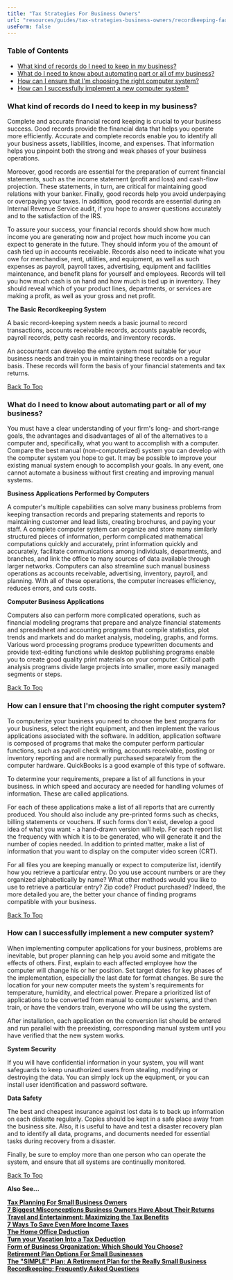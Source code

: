 ```yaml
---
title: "Tax Strategies For Business Owners"
url: "resources/guides/tax-strategies-business-owners/recordkeeping-faq-faq"
useForm: false
---
```



### Table of Contents

*   [What kind of records do I need to keep in my business?](#1)
*   [What do I need to know about automating part or all of my business?](#2)
*   [How can I ensure that I'm choosing the right computer system?](#3)
*   [How can I successfully implement a new computer system?](#4)

### What kind of records do I need to keep in my business?

Complete and accurate financial record keeping is crucial to your business success. Good records provide the financial data that helps you operate more efficiently. Accurate and complete records enable you to identify all your business assets, liabilities, income, and expenses. That information helps you pinpoint both the strong and weak phases of your business operations.

Moreover, good records are essential for the preparation of current financial statements, such as the income statement (profit and loss) and cash-flow projection. These statements, in turn, are critical for maintaining good relations with your banker. Finally, good records help you avoid underpaying or overpaying your taxes. In addition, good records are essential during an Internal Revenue Service audit, if you hope to answer questions accurately and to the satisfaction of the IRS.

To assure your success, your financial records should show how much income you are generating now and project how much income you can expect to generate in the future. They should inform you of the amount of cash tied up in accounts receivable. Records also need to indicate what you owe for merchandise, rent, utilities, and equipment, as well as such expenses as payroll, payroll taxes, advertising, equipment and facilities maintenance, and benefit plans for yourself and employees. Records will tell you how much cash is on hand and how much is tied up in inventory. They should reveal which of your product lines, departments, or services are making a profit, as well as your gross and net profit.

**The Basic Recordkeeping System**

A basic record-keeping system needs a basic journal to record transactions, accounts receivable records, accounts payable records, payroll records, petty cash records, and inventory records.

An accountant can develop the entire system most suitable for your business needs and train you in maintaining these records on a regular basis. These records will form the basis of your financial statements and tax returns.

[Back To Top](#top)

### What do I need to know about automating part or all of my business?

You must have a clear understanding of your firm's long- and short-range goals, the advantages and disadvantages of all of the alternatives to a computer and, specifically, what you want to accomplish with a computer. Compare the best manual (non-computerized) system you can develop with the computer system you hope to get. It may be possible to improve your existing manual system enough to accomplish your goals. In any event, one cannot automate a business without first creating and improving manual systems.

**Business Applications Performed by Computers**

A computer's multiple capabilities can solve many business problems from keeping transaction records and preparing statements and reports to maintaining customer and lead lists, creating brochures, and paying your staff. A complete computer system can organize and store many similarly structured pieces of information, perform complicated mathematical computations quickly and accurately, print information quickly and accurately, facilitate communications among individuals, departments, and branches, and link the office to many sources of data available through larger networks. Computers can also streamline such manual business operations as accounts receivable, advertising, inventory, payroll, and planning. With all of these operations, the computer increases efficiency, reduces errors, and cuts costs.

**Computer Business Applications**

Computers also can perform more complicated operations, such as financial modeling programs that prepare and analyze financial statements and spreadsheet and accounting programs that compile statistics, plot trends and markets and do market analysis, modeling, graphs, and forms. Various word processing programs produce typewritten documents and provide text-editing functions while desktop publishing programs enable you to create good quality print materials on your computer. Critical path analysis programs divide large projects into smaller, more easily managed segments or steps.

[Back To Top](#top)

### How can I ensure that I'm choosing the right computer system?

To computerize your business you need to choose the best programs for your business, select the right equipment, and then implement the various applications associated with the software. In addition, application software is composed of programs that make the computer perform particular functions, such as payroll check writing, accounts receivable, posting or inventory reporting and are normally purchased separately from the computer hardware. QuickBooks is a good example of this type of software.

To determine your requirements, prepare a list of all functions in your business. in which speed and accuracy are needed for handling volumes of information. These are called applications.

For each of these applications make a list of all reports that are currently produced. You should also include any pre-printed forms such as checks, billing statements or vouchers. If such forms don't exist, develop a good idea of what you want - a hand-drawn version will help. For each report list the frequency with which it is to be generated, who will generate it and the number of copies needed. In addition to printed matter, make a list of information that you want to display on the computer video screen (CRT).

For all files you are keeping manually or expect to computerize list, identify how you retrieve a particular entry. Do you use account numbers or are they organized alphabetically by name? What other methods would you like to use to retrieve a particular entry? Zip code? Product purchased? Indeed, the more detailed you are, the better your chance of finding programs compatible with your business.

[Back To Top](#top)

### How can I successfully implement a new computer system?

When implementing computer applications for your business, problems are inevitable, but proper planning can help you avoid some and mitigate the effects of others. First, explain to each affected employee how the computer will change his or her position. Set target dates for key phases of the implementation, especially the last date for format changes. Be sure the location for your new computer meets the system's requirements for temperature, humidity, and electrical power. Prepare a prioritized list of applications to be converted from manual to computer systems, and then train, or have the vendors train, everyone who will be using the system.

After installation, each application on the conversion list should be entered and run parallel with the preexisting, corresponding manual system until you have verified that the new system works.

**System Security**

If you will have confidential information in your system, you will want safeguards to keep unauthorized users from stealing, modifying or destroying the data. You can simply lock up the equipment, or you can install user identification and password software.

**Data Safety**

The best and cheapest insurance against lost data is to back up information on each diskette regularly. Copies should be kept in a safe place away from the business site. Also, it is useful to have and test a disaster recovery plan and to identify all data, programs, and documents needed for essential tasks during recovery from a disaster.

Finally, be sure to employ more than one person who can operate the system, and ensure that all systems are continually monitored.

[Back To Top](#top)

**Also See...**

[**Tax Planning For Small Business Owners**](/resources/guides/tax-strategies-business-owners/planning-small-business-owners-fg)  
[**7 Biggest Misconceptions Business Owners Have About Their Returns**](/resources/guides/tax-strategies-business-owners/misconceptions-business-owners-fg)  
[**Travel and Entertainment: Maximizing the Tax Benefits**](/resources/guides/tax-strategies-business-owners/travel-entertainment-fg)  
[**7 Ways To Save Even More Income Taxes**](/resources/guides/tax-strategies-business-owners/save-income-taxes-fg)  
[**The Home Office Deduction**](/resources/guides/tax-strategies-business-owners/home-office-deduction-fg)  
[**Turn your Vacation Into a Tax Deduction**](/resources/guides/tax-strategies-business-owners/vacation-tax-deduction-fg)  
[**Form of Business Organization: Which Should You Choose?**](/resources/guides/tax-strategies-business-owners/form-business-organization-fg)  
[**Retirement Plan Options For Small Businesses**](/resources/guides/tax-strategies-business-owners/retirement-plan-small-businesses-fg)  
[**The "SIMPLE" Plan: A Retirement Plan for the Really Small Business**](/resources/guides/tax-strategies-business-owners/simple-plan-fg)  
[**Recordkeeping: Frequently Asked Questions**](/resources/guides/tax-strategies-business-owners/recordkeeping-faq-faq) 
